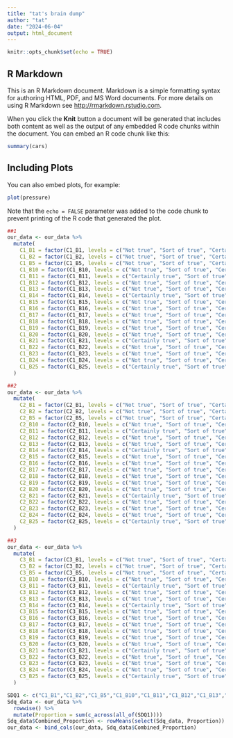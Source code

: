 ```yaml
---
title: "tat's brain dump"
author: "tat"
date: "2024-06-04"
output: html_document
---
```


```r
knitr::opts_chunk$set(echo = TRUE)
```

## R Markdown

This is an R Markdown document. Markdown is a simple formatting syntax for authoring HTML, PDF, and MS Word documents. For more details on using R Markdown see <http://rmarkdown.rstudio.com>.

When you click the **Knit** button a document will be generated that includes both content as well as the output of any embedded R code chunks within the document. You can embed an R code chunk like this:

```r
summary(cars)
```

## Including Plots

You can also embed plots, for example:

```r
plot(pressure)
```

Note that the `echo = FALSE` parameter was added to the code chunk to prevent printing of the R code that generated the plot.

```r
##1
our_data <- our_data %>% 
  mutate(
    C1_B1 = factor(C1_B1, levels = c("Not true", "Sort of true", "Certainly true")),
    C1_B2 = factor(C1_B2, levels = c("Not true", "Sort of true", "Certainly true")), 
    C1_B5 = factor(C1_B5, levels = c("Not true", "Sort of true", "Certainly true")), 
    C1_B10 = factor(C1_B10, levels = c("Not true", "Sort of true", "Certainly true")), 
    C1_B11 = factor(C1_B11, levels = c("Certainly true", "Sort of true", "Not true")),
    C1_B12 = factor(C1_B12, levels = c("Not true", "Sort of true", "Certainly true")),
    C1_B13 = factor(C1_B13, levels = c("Not true", "Sort of true", "Certainly true")),
    C1_B14 = factor(C1_B14, levels = c("Certainly true", "Sort of true", "Not true")),
    C1_B15 = factor(C1_B15, levels = c("Not true", "Sort of true", "Certainly true")),
    C1_B16 = factor(C1_B16, levels = c("Not true", "Sort of true", "Certainly true")),
    C1_B17 = factor(C1_B17, levels = c("Not true", "Sort of true", "Certainly true")),
    C1_B18 = factor(C1_B18, levels = c("Not true", "Sort of true", "Certainly true")),
    C1_B19 = factor(C1_B19, levels = c("Not true", "Sort of true", "Certainly true")),
    C1_B20 = factor(C1_B20, levels = c("Not true", "Sort of true", "Certainly true")),
    C1_B21 = factor(C1_B21, levels = c("Certainly true", "Sort of true", "Not true")),
    C1_B22 = factor(C1_B22, levels = c("Not true", "Sort of true", "Certainly true")),
    C1_B23 = factor(C1_B23, levels = c("Not true", "Sort of true", "Certainly true")),
    C1_B24 = factor(C1_B24, levels = c("Not true", "Sort of true", "Certainly true")),
    C1_B25 = factor(C1_B25, levels = c("Certainly true", "Sort of true", "Not true"))
  )

##2
our_data <- our_data %>% 
  mutate(
    C2_B1 = factor(C2_B1, levels = c("Not true", "Sort of true", "Certainly true")),
    C2_B2 = factor(C2_B2, levels = c("Not true", "Sort of true", "Certainly true")), 
    C2_B5 = factor(C2_B5, levels = c("Not true", "Sort of true", "Certainly true")), 
    C2_B10 = factor(C2_B10, levels = c("Not true", "Sort of true", "Certainly true")), 
    C2_B11 = factor(C2_B11, levels = c("Certainly true", "Sort of true", "Not true")),
    C2_B12 = factor(C2_B12, levels = c("Not true", "Sort of true", "Certainly true")),
    C2_B13 = factor(C2_B13, levels = c("Not true", "Sort of true", "Certainly true")),
    C2_B14 = factor(C2_B14, levels = c("Certainly true", "Sort of true", "Not true")),
    C2_B15 = factor(C2_B15, levels = c("Not true", "Sort of true", "Certainly true")),
    C2_B16 = factor(C2_B16, levels = c("Not true", "Sort of true", "Certainly true")),
    C2_B17 = factor(C2_B17, levels = c("Not true", "Sort of true", "Certainly true")),
    C2_B18 = factor(C2_B18, levels = c("Not true", "Sort of true", "Certainly true")),
    C2_B19 = factor(C2_B19, levels = c("Not true", "Sort of true", "Certainly true")),
    C2_B20 = factor(C2_B20, levels = c("Not true", "Sort of true", "Certainly true")),
    C2_B21 = factor(C2_B21, levels = c("Certainly true", "Sort of true", "Not true")),
    C2_B22 = factor(C2_B22, levels = c("Not true", "Sort of true", "Certainly true")),
    C2_B23 = factor(C2_B23, levels = c("Not true", "Sort of true", "Certainly true")),
    C2_B24 = factor(C2_B24, levels = c("Not true", "Sort of true", "Certainly true")),
    C2_B25 = factor(C2_B25, levels = c("Certainly true", "Sort of true", "Not true"))
  )

##3
our_data <- our_data %>% 
  mutate(
    C3_B1 = factor(C3_B1, levels = c("Not true", "Sort of true", "Certainly true")),
    C3_B2 = factor(C3_B2, levels = c("Not true", "Sort of true", "Certainly true")), 
    C3_B5 = factor(C3_B5, levels = c("Not true", "Sort of true", "Certainly true")), 
    C3_B10 = factor(C3_B10, levels = c("Not true", "Sort of true", "Certainly true")), 
    C3_B11 = factor(C3_B11, levels = c("Certainly true", "Sort of true", "Not true")),
    C3_B12 = factor(C3_B12, levels = c("Not true", "Sort of true", "Certainly true")),
    C3_B13 = factor(C3_B13, levels = c("Not true", "Sort of true", "Certainly true")),
    C3_B14 = factor(C3_B14, levels = c("Certainly true", "Sort of true", "Not true")),
    C3_B15 = factor(C3_B15, levels = c("Not true", "Sort of true", "Certainly true")),
    C3_B16 = factor(C3_B16, levels = c("Not true", "Sort of true", "Certainly true")),
    C3_B17 = factor(C3_B17, levels = c("Not true", "Sort of true", "Certainly true")),
    C3_B18 = factor(C3_B18, levels = c("Not true", "Sort of true", "Certainly true")),
    C3_B19 = factor(C3_B19, levels = c("Not true", "Sort of true", "Certainly true")),
    C3_B20 = factor(C3_B20, levels = c("Not true", "Sort of true", "Certainly true")),
    C3_B21 = factor(C3_B21, levels = c("Certainly true", "Sort of true", "Not true")),
    C3_B22 = factor(C3_B22, levels = c("Not true", "Sort of true", "Certainly true")),
    C3_B23 = factor(C3_B23, levels = c("Not true", "Sort of true", "Certainly true")),
    C3_B24 = factor(C3_B24, levels = c("Not true", "Sort of true", "Certainly true")),
    C3_B25 = factor(C3_B25, levels = c("Certainly true", "Sort of true", "Not true"))
  )

SDQ1 <- c("C1_B1","C1_B2","C1_B5","C1_B10","C1_B11","C1_B12","C1_B13","C1_B14","C1_B15","C1_B16", "C1_B17", "C1_B18", "C1_B19", "C1_B20", "C1_B21", "C1_B22", "C1_B23", "C1_B24", "C1_B25")
Sdq_data <- our_data %>%
  rowwise() %>%
  mutate(Proportion = sum(c_across(all_of(SDQ1))))
Sdq_data$Combined_Proportion <- rowMeans(select(Sdq_data, Proportion))
our_data <- bind_cols(our_data, Sdq_data$Combined_Proportion)
  
```
